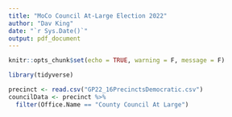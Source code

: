 ```yaml
---
title: "MoCo Council At-Large Election 2022"
author: "Dav King"
date: "`r Sys.Date()`"
output: pdf_document
---
```


```r
knitr::opts_chunk$set(echo = TRUE, warning = F, message = F)
```

```r
library(tidyverse)
```

```r
precinct <- read.csv("GP22_16PrecinctsDemocratic.csv")
councilData <- precinct %>% 
  filter(Office.Name == "County Council At Large")
```